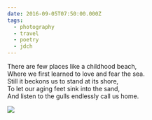 ```yaml
---
date: 2016-09-05T07:50:00.000Z
tags:
  - photography
  - travel
  - poetry
  - jdch
---
```

There are few places like a childhood beach,<br/>
Where we first learned to love and fear the sea.<br/>
Still it beckons us to stand at its shore,<br/>
To let our aging feet sink into the sand,<br/>
And listen to the gulls endlessly call us home.

![](../../assets/photos/20160905-IMG_3797.jpg)
